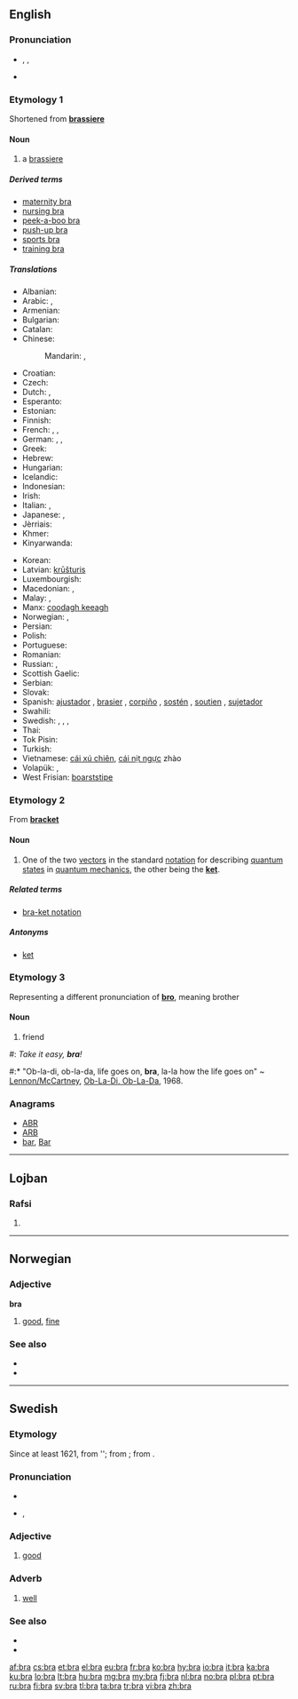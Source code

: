 {{also|brà|brá}}
==English==

===Pronunciation===
* {{enPR|brä}}, {{IPA|/brɑː/}}, {{X-SAMPA|/brA:/}}
* {{rhymes|ɑː}}

===Etymology 1===
Shortened from '''[[brassiere]]'''

====Noun====
{{wikipedia|Brassiere}}
{{en-noun}}

# a [[brassiere]]

=====Derived terms=====
* [[maternity bra]]
* [[nursing bra]]
* [[peek-a-boo bra]]
* [[push-up bra]]
* [[sports bra]]
* [[training bra]]

=====Translations=====
{{trans-top|brassiere}}
* Albanian: {{t-|sq|gjimbajtëse|f|xs=Albanian}}
* Arabic: {{t|ar|حمالة صدر|f|tr=Hammaala Sadr}},  {{t|ar|مشد صدر|m|tr=míshadd Sadr}}
* Armenian: {{t-|hy|կրծկալ|tr=krtskal}}
* Bulgarian: {{t-|bg|сутиен|m|tr=sutien}}
* Catalan: {{t|ca|sostenidor|m}}
* Chinese:
*: Mandarin: {{t|cmn|奶罩|tr=nǎizhào|sc=Hani}},  {{t-|cmn|胸罩|tr=xiōngzhào|sc=Hani}}
* Croatian: {{t-|hr|grudnjak}}
* Czech: {{t+|cs|podprsenka|f}}
* Dutch: {{t+|nl|bustehouder|m}},  {{t+|nl|beha|m}}
* Esperanto: {{t-|eo|mamzono|xs=Esperanto}}<!--this belongs in the entry for the Esperanto word, not here: (literally: breast belt)-->
* Estonian: {{t+|et|rinnahoidja}}
* Finnish: {{t+|fi|rintaliivit|p}}
* French: {{t+|fr|soutien-gorge|m}}, {{qualifier|popular}} {{t|fr|soutif}}, {{qualifier|dated}} {{t|fr|brassière|f}}
* German: {{t+|de|Büstenhalter|m}}, {{qualifier|abbreviation}}  {{t+|de|BH|m}},{{qualifier|colloquial}} {{t|de|Busenhalter|m}}
* Greek: {{t+|el|στηθόδεσμος|m|tr=stithódesmos}}
* Hebrew: {{t|he|חזייה|f|tr=khaziyá}}
* Hungarian: {{t+|hu|melltartó}}
* Icelandic: {{t|is|brjóstahaldari}}
* Indonesian: {{t-|id|kutang|xs=Indonesian}}
* Irish: {{t+|ga|cíochbheart|m|xs=Irish}}
* Italian: {{t+|it|reggiseno|m}},  {{t+|it|reggipetto|m}}
* Japanese: {{t-|ja|ブラ|tr=bura}}, {{t-|ja|ブラジャー|tr=burajā}}
* Jèrriais: {{tø|roa-jer|brâssiéthe|f}}
* Khmer: {{t-|km|ឤវទនាប់|tr=aow dtroh-noep|xs=Khmer}}
* Kinyarwanda: {{t-|rw|isutiye|xs=Kinyarwanda}}
{{trans-mid}}
* Korean: {{t-|ko|브래지어|tr=beuraejieo|sc=Hang}}
* Latvian: [[krūšturis]]
* Luxembourgish: {{t|lb|Soutien|m}}
* Macedonian: {{t|mk|градник|m|tr=grádnik}},  {{t|mk|прслук|m|tr=p'rsluk}}
* Malay: {{t+|ms|bra}}, {{t+|ms|coli}}
* Manx: [[coodagh keeagh]]
* Norwegian: {{t|no|brystholder}}, {{t|no|bysteholder}}
* Persian: {{t+|fa|پستان بند|tr=pestan band|xs=Persian}}
* Polish: {{t+|pl|biustonosz|m}}
* Portuguese: {{t+|pt|sutiã|m}}
* Romanian: {{t+|ro|sutien|n}}
* Russian: {{t+|ru|бюстгальтер|m|tr=bjustgál’ter}}, {{t+|ru|лифчик|m|tr=lífčik}}
* Scottish Gaelic: {{t|gd|uchd-aodach|m}}
* Serbian: {{t|sr|грудњак|m|tr=grudnjak|sc=Cyrl}}
* Slovak: {{t-|sk|podprsenka|f}}
* Spanish: [[ajustador]] {{m}} {{qualifier|Cuba}}, [[brasier]] {{m}} {{qualifier|Central America|Colombia|Dominican Republic|Mexico|Puerto Rico}}, [[corpiño]] {{m}} {{qualifier|Argentina|Paraguay|Uruguay}}, [[sostén]] {{m}} {{qualifier|now especially Bolivia|Chile|Ecuador|Venezuela}},  [[soutien]] {{m}} {{qualifier|Uruguay}}, [[sujetador]] {{m}} {{qualifier|Spain}}
* Swahili: {{t+|sw|sindiria|xs=Swahili}}
* Swedish: {{t+|sv|behå}}, {{t|sv|bh|c}}, {{t|sv|bysthållare}}, {{t|sv|brösthållare}}
* Thai: {{t-|th|เครื่องยกทรง|tr=kheerìì'ongyôkthrong}}
* Tok Pisin: {{t|tpi|banis bilong susu}}
* Turkish: {{t-|tr|sütyen}}
* Vietnamese: [[cái xú chiên]], [[cái nịt ngực]] zhào
* Volapük: {{t|vo|dögipolian }}, {{t|vo|dögistütian}}
* West Frisian: [[boarststipe]]
{{trans-bottom}}

===Etymology 2===
From '''[[bracket]]'''

====Noun====
{{wikipedia|Bra-ket_notation}}
{{en-noun}}

# {{physics}} One of the two [[vector]]s in the standard [[notation]] for describing [[quantum state]]s in [[quantum mechanics]], the other being the '''[[ket]]'''.

=====Related terms=====
* [[bra-ket notation]]

=====Antonyms=====
* [[ket]]

===Etymology 3===
Representing a different pronunciation of '''[[bro]]''', meaning brother

====Noun====
{{en-noun}}

# {{slang}} friend<!--, used in lieu of the cockney or Australian "mate", also thought to be another way of saying of "bro," which is short for brother-->
<!--One (grammatically correct) example is sufficient: #: ''Wha'ppening '''bra'''?''-->
#: ''Take it easy, '''bra'''!''
#:* "Ob-la-di, ob-la-da, life goes on, '''bra''', la-la how the life goes on" ~ [[w:Lennon/McCartney|Lennon/McCartney]], [[w:Ob-La-Di,_Ob-La-Da|Ob-La-Di, Ob-La-Da]], 1968.

===Anagrams===
* [[ABR#English|ABR]]
* [[ARB#English|ARB]]
* [[bar#English|bar]], [[Bar#English|Bar]]

----

==Lojban==

===Rafsi===
{{jbo-rafsi}}

# {{rafsi of|barda}}

----

==Norwegian==

===Adjective===
'''bra'''

# [[good]], [[fine]]

===See also===
* {{l|no|god}}
* {{l|no|vel}}

----

==Swedish==

===Etymology===
Since at least 1621, from ''{{term|braf||good, brave|lang=sv}}; from {{etyl|de|sv}} {{term|brav|lang=de}}; from {{etyl|fr|sv}} {{term|brave|lang=fr}}.

===Pronunciation===
* {{audio|Sv-bra.ogg|audio}}
* {{IPA|/brɑː/|lang=sv}}, {{X-SAMPA|/brA:/}}

===Adjective===
{{sv-adj|bättre|bäst}}

# [[good]]

===Adverb===
{{sv-adv|bättre|bäst}}

# [[well]]

===See also===
* {{l|sv|väl}}
* {{l|sv|god}}

[[af:bra]]
[[cs:bra]]
[[et:bra]]
[[el:bra]]
[[eu:bra]]
[[fr:bra]]
[[ko:bra]]
[[hy:bra]]
[[io:bra]]
[[it:bra]]
[[ka:bra]]
[[ku:bra]]
[[lo:bra]]
[[lt:bra]]
[[hu:bra]]
[[mg:bra]]
[[my:bra]]
[[fj:bra]]
[[nl:bra]]
[[no:bra]]
[[pl:bra]]
[[pt:bra]]
[[ru:bra]]
[[fi:bra]]
[[sv:bra]]
[[tl:bra]]
[[ta:bra]]
[[tr:bra]]
[[vi:bra]]
[[zh:bra]]